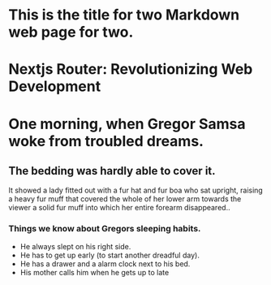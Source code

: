 # This is the title for two Markdown web page for two.

<h1 id="title">Nextjs Router: Revolutionizing Web Development</h1>

# One morning, when Gregor Samsa woke from troubled dreams.

## The bedding was hardly able to cover it.

It showed a lady fitted out with a fur hat and fur boa who sat upright, raising a heavy fur muff that covered the whole of her lower arm towards the viewer a solid fur muff into which her entire forearm disappeared..

### Things we know about Gregors sleeping habits.

- He always slept on his right side.
- He has to get up early (to start another dreadful day).
- He has a drawer and a alarm clock next to his bed.
- His mother calls him when he gets up to late
